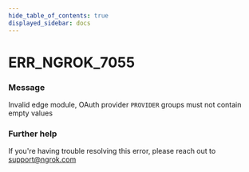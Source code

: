 ```yaml
---
hide_table_of_contents: true
displayed_sidebar: docs
---
```



# ERR_NGROK_7055

### Message

Invalid edge module, OAuth provider `PROVIDER` groups must not contain empty values

### Further help

If you're having trouble resolving this error, please reach out to [support@ngrok.com](mailto:support@ngrok.com?subject=Help%20with%20ERR_NGROK_7055)

<ErrorDetails error="err_ngrok_7055" />
